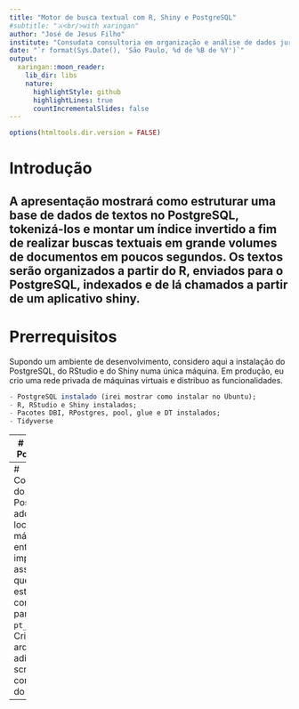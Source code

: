 ```yaml
---
title: "Motor de busca textual com R, Shiny e PostgreSQL"
#subtitle: "⚔<br/>with xaringan"
author: "José de Jesus Filho"
institute: "Consudata consultoria em organização e análise de dados jurídicos"
date: "`r format(Sys.Date(), 'São Paulo, %d de %B de %Y')`"
output:
  xaringan::moon_reader:
    lib_dir: libs
    nature:
      highlightStyle: github
      highlightLines: true
      countIncrementalSlides: false
---
```


```r
options(htmltools.dir.version = FALSE)
```

# Introdução

A apresentação mostrará como estruturar uma base de dados de textos no PostgreSQL, tokenizá-los e montar um índice invertido a fim de realizar buscas textuais em grande volumes de documentos em poucos segundos. Os textos serão organizados a partir do R, enviados para o PostgreSQL, indexados e de lá chamados a partir de um aplicativo shiny.
---

# Prerrequisitos

Supondo um ambiente de desenvolvimento, considero aqui a instalação do PostgreSQL, do RStudio e do Shiny numa única máquina. Em produção, eu crio uma rede privada de máquinas virtuais e distribuo as funcionalidades.

```r
- PostgreSQL instalado (irei mostrar como instalar no Ubuntu);
- R, RStudio e Shiny instalados;
- Pacotes DBI, RPostgres, pool, glue e DT instalados;
- Tidyverse 

```
---
# Instalar o PostgreSQL

Para manter a versão mais recente do Postgres, seguir o seguinte procedimento: 

## Adicionar a chave GPG
```sh
wget --quiet -O - https://www.postgresql.org/media/keys/ACCC4CF8.asc | sudo apt-key add -
```
Em seguida, adicione o repositório com o comando abaixo:
```sh
sudo sh -c 'echo "deb http://apt.postgresql.org/pub/repos/apt/ `lsb_release -cs`-pgdg main" >> /etc/apt/sources.list.d/pgdg.list'

```
Feito isso, o passo seguinte é instalar o PostgreSQL:

```sh
sudo apt update
sudo apt install postgresql postgresql-contrib
```
---
# Configuração do locale
O PostgreSQL adota o locale da sua máquina, então é importante assegurar que o locale está configurado para `pt_BR.UTF-8`. Crie um arquivo e adicione o script para configuração do locale:
```sh
sudo touch set_locale.sh ## criação do arquivo
```
Script:
```r
#!/bin/bash
# Set locales in /etc/default/locale file
echo "Setting locale..."
echo "# Locale settings
export LANGUAGE=pt_BR.UTF-8
export LANG=pt_BR.UTF-8
export LC_ALL=pt_BR.UTF-8">>~/.bash_profile
locale-gen pt_BR.UTF-8
sudo dpkg-reconfigure locales
source ~/.bash_profile
```
```sh
sudo chmod +x set_locale.sh
sudo ./set_locale.sh
```

---






